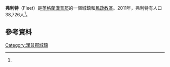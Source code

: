 {{infobox UK place
|country = 英格蘭
|latitude= 51.2834
|longitude= -0.8456
|official_name= Fleet
| population = 31,687
| population_ref = <ref name=population>Hampshire County Council, [http://www3.hants.gov.uk/parish_forecasts_06-14.xls 2007 Population forecasts]{{dead link|date=2017年12月 |bot=InternetArchiveBot |fix-attempted=yes }}</ref>
| Quality_of_life = Quality of Life, [http://welcometofleet.weebly.com/]
|civil_parish=  Fleet
|shire_district = [[Hart_(district)|Hart]]
|shire_county = [[漢普郡|漢普郡]]
|region= South East England
|post_town= FLEET
|postcode_district= GU51, GU52
|postcode_area= GU
|dial_code= 01252
|os_grid_reference= SU8054
|london_distance= {{convert|40.3|mi}}
|ambulance_service= [[South_Central_Ambulance_Service|South Central]]
}}

'''弗利特'''（Fleet）是[[英格蘭|英格蘭]][[漢普郡|漢普郡]]的一個城鎮和[[民政教區|民政教區]]。2011年，弗利特有人口38,726人<ref name=population/>。
== 參考資料 ==
{{reflist}}

[[Category:漢普郡城鎮|Category:漢普郡城鎮]]